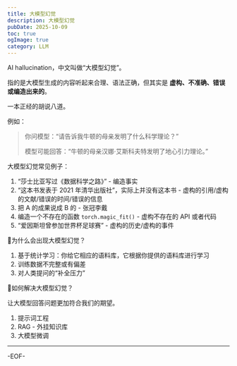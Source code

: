 ```yaml
---
title: 大模型幻觉
description: 大模型幻觉
pubDate: 2025-10-09
toc: true
ogImage: true
category: LLM
---
```


AI hallucination，中文叫做“大模型幻觉”。

指的是大模型生成的内容听起来合理、语法正确，但其实是 **虚构、不准确、错误或编造出来的**。

一本正经的胡说八道。

例如：

> 你问模型：“请告诉我牛顿的母亲发明了什么科学理论？”
>
> 模型可能回答：“牛顿的母亲汉娜·艾斯科夫特发明了地心引力理论。”

大模型幻觉常见例子：

1. “莎士比亚写过《数据科学之路》” - 编造事实
2. “这本书发表于 2021 年清华出版社”，实际上并没有这本书 - 虚构的引用/虚构的文献/错误的时间/错误的信息
3. 把 A 的成果说成 B 的 - 张冠李戴
4. 编造一个不存在的函数 `torch.magic_fit()` - 虚构不存在的 API 或者代码
5. “爱因斯坦曾参加世界杯足球赛” - 虚构的历史/虚构的事件

🤔为什么会出现大模型幻觉？

1. 基于统计学习：你给它相应的语料库，它根据你提供的语料库进行学习
2. 训练数据不完整或有偏差
3. 对人类提问的“补全压力”

🙋如何解决大模型幻觉？

让大模型回答问题更加符合我们的期望。

1. 提示词工程
2. RAG - 外挂知识库
3. 大模型微调

---

-EOF-
